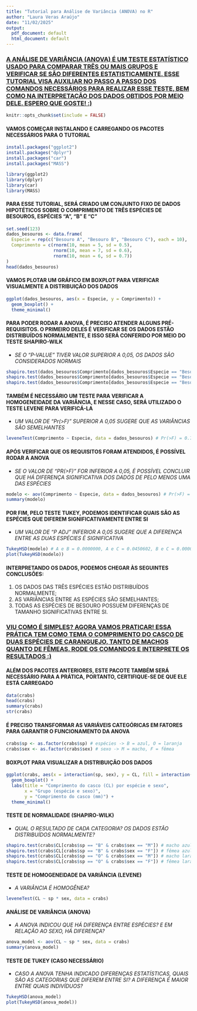 ---
title: "Tutorial para Análise de Variância (ANOVA) no R"
author: "Laura Veras Araújo"
date: "11/02/2025"
output:
  pdf_document: default
  html_document: default
---

### [**A ANÁLISE DE VARIÂNCIA (ANOVA) É UM TESTE ESTATÍSTICO USADO PARA COMPARAR TRÊS OU MAIS GRUPOS E VERIFICAR SE SÃO DIFERENTES ESTATISTICAMENTE. ESSE TUTORIAL VISA AUXILIAR NO PASSO A PASSO DOS COMANDOS NECESSÁRIOS PARA REALIZAR ESSE TESTE, BEM COMO NA INTERPRETAÇÃO DOS DADOS OBTIDOS POR MEIO DELE. ESPERO QUE GOSTE! :)**]{.underline}

```{r setup, include=FALSE}
knitr::opts_chunk$set(include = FALSE)
```

#### VAMOS COMEÇAR INSTALANDO E CARREGANDO OS PACOTES NECESSÁRIOS PARA O TUTORIAL

```{r install-packages, eval=FALSE}
install.packages("ggplot2")
install.packages("dplyr")
install.packages("car")
install.packages("MASS")
```

```{r load-libraries}
library(ggplot2)
library(dplyr)
library(car)
library(MASS)
```

#### PARA ESSE TUTORIAL, SERÁ CRIADO UM CONJUNTO FIXO DE DADOS HIPOTÉTICOS SOBRE O COMPRIMENTO DE TRÊS ESPÉCIES DE BESOUROS, ESPÉCIES "A", "B" E "C"

```{r generate-data}
set.seed(123)
dados_besouros <- data.frame(
  Especie = rep(c("Besouro A", "Besouro B", "Besouro C"), each = 10),
  Comprimento = c(rnorm(10, mean = 5, sd = 0.5),
                  rnorm(10, mean = 7, sd = 0.6),
                  rnorm(10, mean = 6, sd = 0.7))
)
head(dados_besouros)
```

#### VAMOS PLOTAR UM GRÁFICO EM BOXPLOT PARA VERIFICAR VISUALMENTE A DISTRIBUIÇÃO DOS DADOS

```{r boxplot-besouros}
ggplot(dados_besouros, aes(x = Especie, y = Comprimento)) +
  geom_boxplot() +
  theme_minimal()
```

#### PARA PODER RODAR A ANOVA, É PRECISO ATENDER ALGUNS PRÉ-REQUISITOS. O PRIMEIRO DELES É VERIFICAR SE OS DADOS ESTÃO DISTRIBUÍDOS NORMALMENTE, E ISSO SERÁ CONFERIDO POR MEIO DO TESTE SHAPIRO-WILK

-   *SE O "P-VALUE" TIVER VALOR SUPERIOR A 0,05, OS DADOS SÃO CONSIDERADOS NORMAIS*

```{r shapiro-test}
shapiro.test(dados_besouros$Comprimento[dados_besouros$Especie == "Besouro A"]) # p-value = 0.389 -> a distribuição é normal
shapiro.test(dados_besouros$Comprimento[dados_besouros$Especie == "Besouro B"]) # p-value = 0.7018 -> a distribuição é normal
shapiro.test(dados_besouros$Comprimento[dados_besouros$Especie == "Besouro C"]) # p-value = 0.5137 -> a distribuição é normal
```

#### TAMBÉM É NECESSÁRIO UM TESTE PARA VERIFICAR A HOMOGENEIDADE DA VARIÂNCIA, E NESSE CASO, SERÁ UTILIZADO O TESTE LEVENE PARA VERIFICÁ-LA

-   *UM VALOR DE "Pr(\>F)" SUPERIOR A 0,05 SUGERE QUE AS VARIÂNCIAS SÃO SEMELHANTES*

```{r levene-test}
leveneTest(Comprimento ~ Especie, data = dados_besouros) # Pr(>F) = 0.746 -> a é variância homogênea
```

#### APÓS VERIFICAR QUE OS REQUISITOS FORAM ATENDIDOS, É POSSÍVEL RODAR A ANOVA

-   *SE O VALOR DE "PR(\>F)" FOR INFERIOR A 0,05, É POSSÍVEL CONCLUIR QUE HÁ DIFERENÇA SIGNIFICATIVA DOS DADOS DE PELO MENOS UMA DAS ESPÉCIES*

```{r anova-test}
modelo <- aov(Comprimento ~ Especie, data = dados_besouros) # Pr(>F) = 5.92e-08 -> existe diferença estatística no tamanho de ao menos uma espécie
summary(modelo)
```

#### POR FIM, PELO TESTE TUKEY, PODEMOS IDENTIFICAR QUAIS SÃO AS ESPÉCIES QUE DIFEREM SIGNIFICATIVAMENTE ENTRE SI

-   *UM VALOR DE "P ADJ" INFERIOR A 0,05 SUGERE QUE A DIFERENÇA ENTRE AS DUAS ESPÉCIES É SIGNIFICATIVA*

```{r tukey-test}
TukeyHSD(modelo) # A e B = 0.0000000, A e C = 0.0450602, B e C = 0.0000301 -> todas as espécies diferem significativamente em tamanho entre si 
plot(TukeyHSD(modelo))
```

#### INTERPRETANDO OS DADOS, PODEMOS CHEGAR ÀS SEGUINTES CONCLUSÕES:

1)  OS DADOS DAS TRÊS ESPÉCIES ESTÃO DISTRIBUÍDOS NORMALMENTE;
2)  AS VARIÂNCIAS ENTRE AS ESPÉCIES SÃO SEMELHANTES;
3)  TODAS AS ESPÉCIES DE BESOURO POSSUEM DIFERENÇAS DE TAMANHO SIGNIFICATIVAS ENTRE SI.

### [**VIU COMO É SIMPLES? AGORA VAMOS PRATICAR! ESSA PRÁTICA TEM COMO TEMA O COMPRIMENTO DO CASCO DE DUAS ESPÉCIES DE CARANGUEJO, TANTO DE MACHOS QUANTO DE FÊMEAS. RODE OS COMANDOS E INTERPRETE OS RESULTADOS :)**]{.underline}

#### ALÉM DOS PACOTES ANTERIORES, ESTE PACOTE TAMBÉM SERÁ NECESSÁRIO PARA A PRÁTICA, PORTANTO, CERTIFIQUE-SE DE QUE ELE ESTÁ CARREGADO

```{r load-crabs}
data(crabs)
head(crabs)
summary(crabs)
str(crabs)
```

#### É PRECISO TRANSFORMAR AS VARIÁVEIS CATEGÓRICAS EM FATORES PARA GARANTIR O FUNCIONAMENTO DA ANOVA

```{r factorize-variables}
crabs$sp <- as.factor(crabs$sp) # espécies -> B = azul, O = laranja
crabs$sex <- as.factor(crabs$sex) # sexo -> M = macho, F = fêmea
```

#### BOXPLOT PARA VISUALIZAR A DISTRIBUIÇÃO DOS DADOS

```{r boxplot-crabs}
ggplot(crabs, aes(x = interaction(sp, sex), y = CL, fill = interaction(sp, sex))) +
  geom_boxplot() +
  labs(title = "Comprimento do casco (CL) por espécie e sexo",
       x = "Grupo (espécie e sexo)",
       y = "Comprimento do casco (mm)") +
  theme_minimal()
```

#### TESTE DE NORMALIDADE (SHAPIRO-WILK)

-   *QUAL O RESULTADO DE CADA CATEGORIA? OS DADOS ESTÃO DISTRIBUÍDOS NORMALMENTE?*

```{r shapiro-test-crabs}
shapiro.test(crabs$CL[crabs$sp == "B" & crabs$sex == "M"]) # macho azul 
shapiro.test(crabs$CL[crabs$sp == "B" & crabs$sex == "F"]) # fêmea azul
shapiro.test(crabs$CL[crabs$sp == "O" & crabs$sex == "M"]) # macho laranja
shapiro.test(crabs$CL[crabs$sp == "O" & crabs$sex == "F"]) # fêmea laranja
```

#### TESTE DE HOMOGENEIDADE DA VARIÂNCIA (LEVENE)

-   *A VARIÂNCIA É HOMOGÊNEA?*

```{r levene-test-crabs}
leveneTest(CL ~ sp * sex, data = crabs)
```

#### ANÁLISE DE VARIÂNCIA (ANOVA)

-   *A ANOVA INDICOU QUE HÁ DIFERENÇA ENTRE ESPÉCIES? E EM RELAÇÃO AO SEXO, HÁ DIFERENÇA?*

```{r anova-crabs}
anova_model <- aov(CL ~ sp * sex, data = crabs)
summary(anova_model)
```

#### TESTE DE TUKEY (CASO NECESSÁRIO)

-   *CASO A ANOVA TENHA INDICADO DIFERENÇAS ESTATÍSTICAS, QUAIS SÃO AS CATEGORIAS QUE DIFEREM ENTRE SI? A DIFERENÇA É MAIOR ENTRE QUAIS INDIVÍDUOS?*

```{r tukey-test-crabs}
TukeyHSD(anova_model)
plot(TukeyHSD(anova_model))
```
